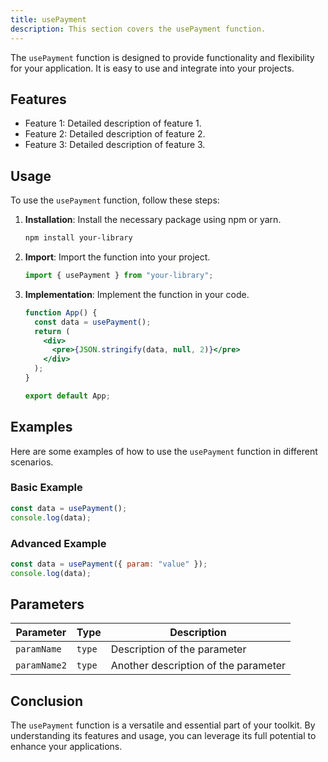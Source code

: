 ```yaml
---
title: usePayment
description: This section covers the usePayment function.
---
```


The `usePayment` function is designed to provide functionality and flexibility for your application. It is easy to use and integrate into your projects.

## Features

- Feature 1: Detailed description of feature 1.
- Feature 2: Detailed description of feature 2.
- Feature 3: Detailed description of feature 3.

## Usage

To use the `usePayment` function, follow these steps:

1. **Installation**: Install the necessary package using npm or yarn.
   ```bash
   npm install your-library
   ```
2. **Import**: Import the function into your project.
   ```jsx
   import { usePayment } from "your-library";
   ```
3. **Implementation**: Implement the function in your code.

   ```jsx
   function App() {
     const data = usePayment();
     return (
       <div>
         <pre>{JSON.stringify(data, null, 2)}</pre>
       </div>
     );
   }

   export default App;
   ```

## Examples

Here are some examples of how to use the `usePayment` function in different scenarios.

### Basic Example

```jsx
const data = usePayment();
console.log(data);
```

### Advanced Example

```jsx
const data = usePayment({ param: "value" });
console.log(data);
```

## Parameters

| Parameter    | Type   | Description                          |
| ------------ | ------ | ------------------------------------ |
| `paramName`  | `type` | Description of the parameter         |
| `paramName2` | `type` | Another description of the parameter |

## Conclusion

The `usePayment` function is a versatile and essential part of your toolkit. By understanding its features and usage, you can leverage its full potential to enhance your applications.
